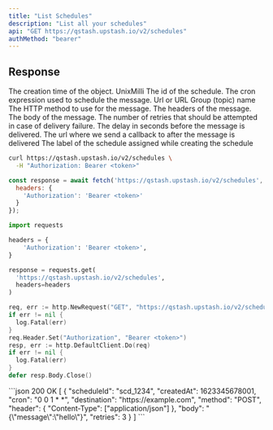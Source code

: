 ```yaml
---
title: "List Schedules"
description: "List all your schedules"
api: "GET https://qstash.upstash.io/v2/schedules"
authMethod: "bearer"
---
```


## Response

<ResponseField name="array" type="Object[]">

<ResponseField name="createdAt" type="int" required>
  The creation time of the object. UnixMilli
</ResponseField>
<ResponseField name="id" type="string" required>
  The id of the schedule.
</ResponseField>
<ResponseField name="cron" type="string" required>
  The cron expression used to schedule the message.
</ResponseField>
<ResponseField name="destination" type="string" required>
  Url or URL Group (topic) name
</ResponseField>

<ResponseField name="method" type="string" required>
   The HTTP method to use for the message.
</ResponseField>
 <ResponseField name="header" type="Record<string, string[]>" required>
   The headers of the message.
</ResponseField>
  <ResponseField name="body" type="string" required>
   The body of the message.
</ResponseField>
  <ResponseField name="retries" type="int" >
   The number of retries that should be attempted in case of delivery failure.
</ResponseField>
  <ResponseField name="delay" type="int" >
   The delay in seconds before the message is delivered.
</ResponseField>
  <ResponseField name="callback" type="string">
   The url where we send a callback to after the message is delivered
</ResponseField>
<ResponseField name="label" type="string">
  The label of the schedule assigned while creating the schedule
</ResponseField>

<RequestExample>

```sh curl
curl https://qstash.upstash.io/v2/schedules \
  -H "Authorization: Bearer <token>"
```

```js Node
const response = await fetch('https://qstash.upstash.io/v2/schedules', {
  headers: {
    'Authorization': 'Bearer <token>'
  }
});
```

```python Python 
import requests

headers = {
    'Authorization': 'Bearer <token>',
}

response = requests.get(
  'https://qstash.upstash.io/v2/schedules', 
  headers=headers
)
```

```go Go
req, err := http.NewRequest("GET", "https://qstash.upstash.io/v2/schedules", nil)
if err != nil {
  log.Fatal(err)
}
req.Header.Set("Authorization", "Bearer <token>")
resp, err := http.DefaultClient.Do(req)
if err != nil {
  log.Fatal(err)
}
defer resp.Body.Close()
```

</RequestExample>

<ResponseExample>
```json 200 OK
[
  {
    "scheduleId": "scd_1234",
    "createdAt": 1623345678001,
    "cron": "0 0 1 * *",
    "destination": "https://example.com",
    "method": "POST",
    "header": {
      "Content-Type": ["application/json"]
    },
    "body": "{\"message\":\"hello\"}",
    "retries": 3
  }
]
```

</ResponseExample>
